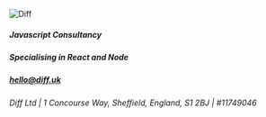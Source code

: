 

<Head>
  <title>Diff</title>
  <link rel="icon" href="/favicon.png?v=1.1"/> 
</Head>

![Diff](/diff.svg)

##### Javascript Consultancy
##### Specialising in React and Node
##### [hello@diff.uk](mailto:hello@diff.uk)
###### Diff Ltd | 1 Concourse Way, Sheffield, England, S1 2BJ | \#11749046